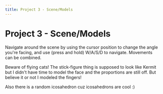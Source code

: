 ```yaml
---
title: Project 3 - Scene/Models
---
```



# Project 3 - Scene/Models

Navigate around the scene by using the cursor position to change the angle you're facing, and use (press and hold) W/A/S/D to navigate. Movements can be combined.

Beware of flying cats! The stick-figure thing is supposed to look like Kermit but I didn't have time to model the face and the proportions are still off. But believe it or not I modeled the fingers!

Also there is a random icosahedron cuz icosahedrons are cool :)

<Proj3 client:only="preact" />
